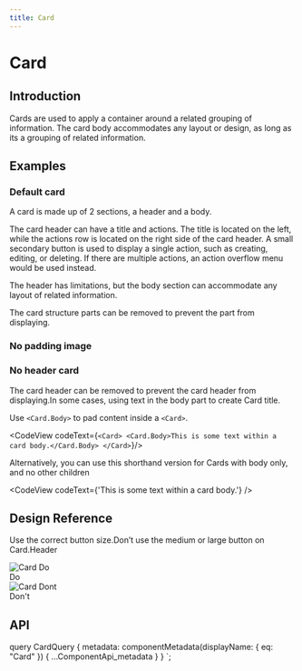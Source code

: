 ```yaml
---
title: Card
---
```




# Card

## Introduction

Cards are used to apply a container around a related grouping of information. The card body accommodates any layout or design, as long as its a grouping of related information.

## Examples

### Default card

A card is made up of 2 sections, a header and a body.

The card header can have a title and actions. The title is located on the left, while the actions row is located on the right side of the card header. A small secondary button is used to display a single action, such as creating, editing, or deleting. If there are multiple actions, an action overflow menu would be used instead.

The header has limitations, but the body section can accommodate any layout of related information.

The card structure parts can be removed to prevent the part from displaying.

<CodeView codeText={defaultCard} />

<CodeView codeText={dropdownCard} />

### No padding image

<CodeView codeText={imageCard} />

### No header card
The card header can be removed to prevent the card header from displaying.In some cases, using text in the body part to create Card title.

Use `<Card.Body>` to pad content inside a `<Card>`.

<CodeView codeText={`<Card>
  <Card.Body>This is some text within a card body.</Card.Body>
</Card>`}/>

Alternatively, you can use this shorthand version for Cards with body only, and no other children

<CodeView codeText={'<Card body>This is some text within a card body.</Card>'} />

## Design Reference

Use the correct button size.Don’t use the medium or large button on Card.Header

<div className="Grid u-marginBottomLarge">
  <div className="u-sizeFull md:u-size1of2">
    <img
      className="u-maxWidthFull"
      src={require('src/assets/ref/card-structure-do.jpg')}
      srcSet={`${require('src/assets/ref/card-structure-do@2x.jpg')} 2x`}
      alt="Card Do"
    />
    <div className="u-borderBottom u-borderLarge u-borderPositive u-marginTopSmall" />
    <div className="u-textPositive">Do</div>
  </div>
  <div className="u-sizeFull md:u-size1of2">
    <img
      className="u-maxWidthFull"
      src={require('src/assets/ref/card-structure-dont.jpg')}
      srcSet={`${require('src/assets/ref/card-structure-dont@2x.jpg')} 2x`}
      alt="Card Dont"
    />
    <div className="u-borderBottom u-borderLarge u-borderNegative u-marginTopSmall" />
    <div className="u-textNegative">Don't</div>
  </div>
</div>

## API

<ComponentApi metadata={props.data.metadata} />

  query CardQuery {
    metadata: componentMetadata(displayName: { eq: "Card" }) {
      ...ComponentApi_metadata
    }
  }
`;
